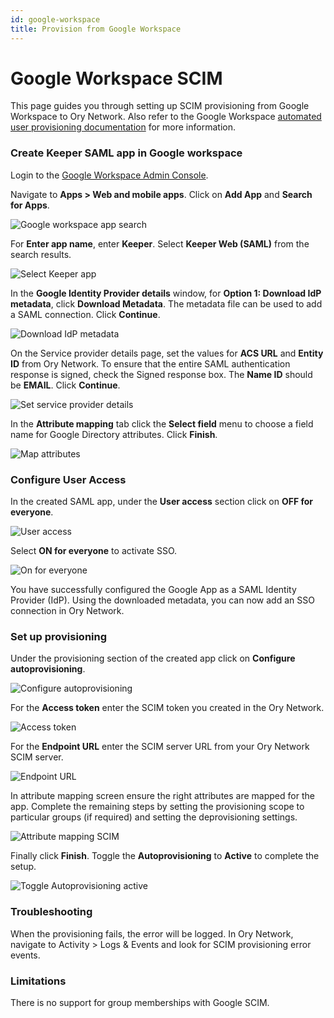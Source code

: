 ```yaml
---
id: google-workspace
title: Provision from Google Workspace
---
```


# Google Workspace SCIM

This page guides you through setting up SCIM provisioning from Google Workspace to Ory Network. Also refer to the Google Workspace
[automated user provisioning documentation](https://support.google.com/a/topic/6400789?hl=en&ref_topic=7556794&sjid=1261578791225148038-NC)
for more information.

### Create Keeper SAML app in Google workspace

Login to the [Google Workspace Admin Console](https://admin.google.com/).

Navigate to **Apps > Web and mobile apps**. Click on **Add App** and **Search for Apps**.

![Google workspace app search](google-screenshots/app-search.png)

For **Enter app name**, enter **Keeper**. Select **Keeper Web (SAML)** from the search results.

![Select Keeper app](google-screenshots/select-keeper.png)

In the **Google Identity Provider details** window, for **Option 1: Download IdP metadata**, click **Download Metadata**. The
metadata file can be used to add a SAML connection. Click **Continue**.

![Download IdP metadata](google-screenshots/download-metadata.png)

On the Service provider details page, set the values for **ACS URL** and **Entity ID** from Ory Network. To ensure that the entire
SAML authentication response is signed, check the Signed response box. The **Name ID** should be **EMAIL**. Click **Continue**.

![Set service provider details](google-screenshots/sp-details.png)

In the **Attribute mapping** tab click the **Select field** menu to choose a field name for Google Directory attributes. Click
**Finish**.

![Map attributes](google-screenshots/attribute-mapping.png)

### Configure User Access

In the created SAML app, under the **User access** section click on **OFF for everyone**.

![User access](google-screenshots/user-access.png)

Select **ON for everyone** to activate SSO.

![On for everyone](google-screenshots/on-for-all.png)

You have successfully configured the Google App as a SAML Identity Provider (IdP). Using the downloaded metadata, you can now add
an SSO connection in Ory Network.

### Set up provisioning

Under the provisioning section of the created app click on **Configure autoprovisioning**.

![Configure autoprovisioning](google-screenshots/configure-autoprovisioning.png)

For the **Access token** enter the SCIM token you created in the Ory Network.

![Access token](google-screenshots/access-token.png)

For the **Endpoint URL** enter the SCIM server URL from your Ory Network SCIM server.

![Endpoint URL](google-screenshots/endpoint-url.png)

In attribute mapping screen ensure the right attributes are mapped for the app. Complete the remaining steps by setting the
provisioning scope to particular groups (if required) and setting the deprovisioning settings.

![Attribute mapping SCIM](google-screenshots/attribute-mapping-scim.png)

Finally click **Finish**. Toggle the **Autoprovisioning** to **Active** to complete the setup.

![Toggle Autoprovisioning active](google-screenshots/toggle-active.png)

### Troubleshooting

When the provisioning fails, the error will be logged. In Ory Network, navigate to Activity > Logs & Events and look for SCIM
provisioning error events.

### Limitations

There is no support for group memberships with Google SCIM.
